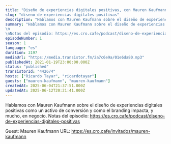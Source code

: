 ```yaml
---
title: "Diseño de experiencias digitales positivas, con Mauren Kaufmann "
slug: "diseno-de-experiencias-digitales-positivas"
description: "Hablamos con Mauren Kaufmann sobre el diseño de experiencias digitales positivas como un activo de conversión y como el branding impacta, y mucho, en negocio.\nNotas del episodio: https://es.cro.cafe/podcast/diseno-de-experiencias-digitales-positivas\n\n\n\n<!-- GUESTS START -->\nGuest: Mauren Kaufmann\nURL: https://es.cro.cafe/invitados/mauren-kaufmann\n<!-- GUESTS END -->"
summary: "Hablamos con Mauren Kaufmann sobre el diseño de experiencias digitales positivas como un activo de conversión y como el branding impacta, y mucho, en negocio.\n\nNotas del episodio: https://es.cro.cafe/podcast/diseno-de-experiencias-digitales-positivas"
episodeNumber: 1
season: 1
language: "es"
duration: 3197
mediaUrl: "https://media.transistor.fm/2a7c6e9a/01e6da80.mp3"
publishedAt: 2021-01-19T23:00:00.000Z
status: "published"
transistorId: "442674"
hosts: ["Ricardo Tayar", "ricardotayar"]
guests: ["mauren-kaufmann", "mauren-kaufmann"]
createdAt: 2025-06-04T21:37:51.000Z
updatedAt: 2025-06-12T20:21:41.000Z
---
```


Hablamos con Mauren Kaufmann sobre el diseño de experiencias digitales positivas como un activo de conversión y como el branding impacta, y mucho, en negocio.
Notas del episodio: https://es.cro.cafe/podcast/diseno-de-experiencias-digitales-positivas



<!-- GUESTS START -->
Guest: Mauren Kaufmann
URL: https://es.cro.cafe/invitados/mauren-kaufmann
<!-- GUESTS END -->
